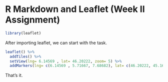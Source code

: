 # R Markdown and Leaflet (Week II Assignment)

```{r}
library(leaflet)
```
After importing leaflet, we can start with the task.
```{r}
leaflet() %>% 
  addTiles() %>%
  setView(lng= 6.14569 , lat= 46.20222, zoom= 5) %>%
  addMarkers(lng= c(6.14569 , 5.71667, 7.68682), lat= c(46.20222, 45.16667, 45.07049))
```
That's it.